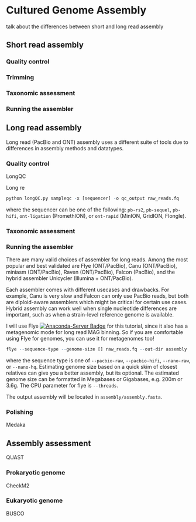 # Cultured Genome Assembly
talk about the differences between short and long read assembly

## Short read assembly
### Quality control

### Trimming

### Taxonomic assessment

### Running the assembler

## Long read assembly
Long read (PacBio and ONT) assembly uses a different suite of tools due to differences in assembly methods and datatypes.

### Quality control

LongQC

Long re

```r
python longQC.py sampleqc -x [sequencer] -o qc_output raw_reads.fq
```

where the sequencer can be one of the following: ```pb-rs2```, ```pb-sequel```, ```pb-hifi```, ```ont-ligation``` (PromethION), or ```ont-rapid``` (MinION, GridION, Flongle).

### Taxonomic assessment


### Running the assembler
There are many valid choices of assembler for long reads. Among the most popular and best validated are Flye (ONT/PacBio), Canu (ONT/PacBio), miniasm (ONT/PacBio), Raven (ONT/PacBio), Falcon (PacBio), and the hybrid assembler Unicycler (Illumina + ONT/PacBio).

Each assembler comes with different usecases and drawbacks. For example, Canu is very slow and Falcon can only use PacBio reads, but both are diploid-aware assemblers which might be critical for certain use cases. Hybrid assembly can work well when single nucleotide differences are important, such as when a strain-level reference genome is available.

I will use Flye [![Anaconda-Server Badge](https://anaconda.org/bioconda/flye/badges/version.svg)](https://anaconda.org/bioconda/flye)
for this tutorial, since it also has a metagenomic mode for long read MAG binning. So if you are comfortable using Flye for genomes, you can use it for metagenomes too!

```r
flye --sequence-type --genome-size [] raw_reads.fq --out-dir assembly
```

where the sequence type is one of ```--pacbio-raw```, ```--pacbio-hifi```, ```--nano-raw```, or ```--nano-hq```. Estimating genome size based on a quick skim of closest relatives can give you a better assembly, but its optional. The estimated genome size can be formatted in Megabases or Gigabases, e.g. 200m or 3.6g. The CPU parameter for flye is ```--threads```.

The output assembly will be located in ```assembly/assembly.fasta```.



### Polishing
Medaka

## Assembly assessment
QUAST

### Prokaryotic genome
CheckM2

### Eukaryotic genome
BUSCO
